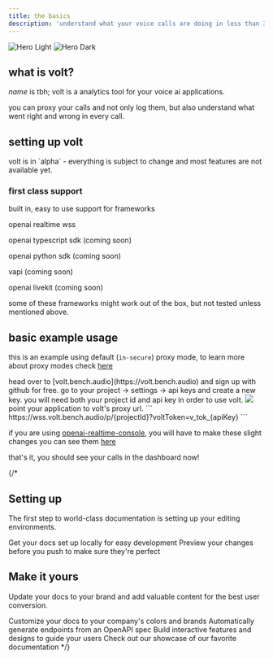 ```yaml
---
title: the basics 
description: 'understand what your voice calls are doing in less than 3 mins'
---
```


<img
  className="block dark:hidden"
  src="/images/hero.png"
  alt="Hero Light"
/>
<img
  className="hidden dark:block"
  src="/images/hero.png"
  alt="Hero Dark"
/>


## what is volt?

_name_ is tbh; volt is a analytics tool for your voice ai applications.

you can proxy your calls and not only log them, but also understand what went right and wrong in every call.



## setting up volt

<Warning>
  volt is in `alpha` - everything is subject to change and most features are not available yet.
</Warning>

### first class support

built in, easy to use support for frameworks

<Icon icon="check" iconType="thin" /> openai realtime wss

<Icon icon="x" iconType="thin" /> openai typescript sdk (coming soon)

<Icon icon="x" iconType="thin" /> openai python sdk (coming soon)

<Icon icon="x" iconType="thin" /> vapi (coming soon)

<Icon icon="x" iconType="thin" /> openai livekit (coming soon)

some of these frameworks might work out of the box, but not tested unless mentioned above.



## basic example usage

this is an example using default (`in-secure`) proxy mode, to learn more about proxy modes check [here](/proxy-modes)

<Steps>
  <Step title="setup account">
    head over to [volt.bench.audio](https://volt.bench.audio) and sign up with github for free.
  </Step>
  <Step title="get project/api key">
    go to your project -> settings -> api keys and create a new key. you will need both your project id and api key in order to use volt.
    <Frame caption="your project settings page">
      <img src="/images/settings.jpeg" />
    </Frame>
  </Step>
  <Step title="change wss url to proxy url">
  point your application to volt's proxy url.
   ```
   https://wss.volt.bench.audio/p/{projectId}?voltToken=v_tok_{apiKey}
   ```


 

   if you are using [openai-realtime-console](https://github.com/openai/openai-realtime-console?tab=readme-ov-file), you will have to make these slight changes you can see them [here](/examples/openai-realtime-console)



   

  that's it, you should see your calls in the dashboard now!
  </Step>
</Steps>



{/* 

## Setting up

The first step to world-class documentation is setting up your editing environments.

<CardGroup cols={2}>
  <Card
    title="Edit Your Docs"
    icon="pen-to-square"
    href="https://mintlify.com/docs/quickstart"
  >
    Get your docs set up locally for easy development
  </Card>
  <Card
    title="Preview Changes"
    icon="image"
    href="https://mintlify.com/docs/development"
  >
    Preview your changes before you push to make sure they're perfect
  </Card>
</CardGroup>

## Make it yours

Update your docs to your brand and add valuable content for the best user conversion.

<CardGroup cols={2}>
  <Card
    title="Customize Style"
    icon="palette"
    href="https://mintlify.com/docs/settings/global"
  >
    Customize your docs to your company's colors and brands
  </Card>
  <Card
    title="Reference APIs"
    icon="code"
    href="https://mintlify.com/docs/api-playground/openapi"
  >
    Automatically generate endpoints from an OpenAPI spec
  </Card>
  <Card
    title="Add Components"
    icon="screwdriver-wrench"
    href="https://mintlify.com/docs/components/accordion"
  >
    Build interactive features and designs to guide your users
  </Card>
  <Card
    title="Get Inspiration"
    icon="stars"
    href="https://mintlify.com/customers"
  >
    Check out our showcase of our favorite documentation
  </Card>
</CardGroup> */}
